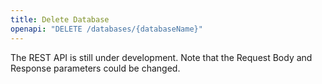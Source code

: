 ```yaml
---
title: Delete Database
openapi: "DELETE /databases/{databaseName}"
---
```


<Warning>

The REST API is still under development. Note that the Request Body and Response parameters could be changed.

</Warning>